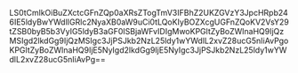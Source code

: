 LS0tCmlkOiBuZXctcGFnZQp0aXRsZTogTmV3IFBhZ2UKZGVzY3JpcHRpb246IE5ldyBwYWdlIGRlc2NyaXB0aW9uCi0tLQoKIyBOZXcgUGFnZQoKV2VsY29tZSB0byB5b3VyIG5ldyB3aGF0ISBjaWFvIDIgMwoKPGltZyBoZWlnaHQ9IjQzMSIgd2lkdGg9IjQzMSIgc3JjPSJkb2NzL25ldy1wYWdlL2xvZ28ucG5nIiAvPgoKPGltZyBoZWlnaHQ9IjE5NyIgd2lkdGg9IjE5NyIgc3JjPSJkb2NzL25ldy1wYWdlL2xvZ28ucG5nIiAvPg==